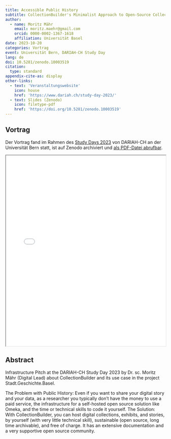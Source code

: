 ```yaml
---
title: Accessible Public History
subtitle: CollectionBuilder's Minimalist Approach to Open-Source Collections and Exhibits
author:
  - name: Moritz Mähr
    email: moritz.maehr@gmail.com
    orcid: 0000-0002-1367-1618
    affiliation: Universität Basel
date: 2023-10-20
categories: Vortrag
event: Universität Bern, DARIAH-CH Study Day
lang: de
doi: 10.5281/zenodo.10003519
citation:
  type: standard
appendix-cite-as: display
other-links:
  - text: 'Veranstaltungswebsite'
    icon: house
    href: 'https://www.dariah.ch/study-day-2023/'
  - text: Slides (Zenodo)
    icon: filetype-pdf
    href: 'https://doi.org/10.5281/zenodo.10003519'
---
```


## Vortrag

Der Vortrag fand im Rahmen des [Study Days 2023](https://www.dariah.ch/study-day-2023/) von DARIAH-CH an der Universität Bern statt, ist auf Zenodo archiviert und [als PDF-Datei abrufbar](https://doi.org/10.5281/zenodo.10003519).

::: {.callout-tip title="Präsentation anzeigen" icon="false" collapse="true"}

<iframe src="/assets/files/20231020-Moritz_Maehr-DARIAH_CH_Study_Day_2023.pdf" width="100%" height="600px" loading="lazy" allowfullscreen title="Accessible Public History">

This browser does not support PDFs. Please download the PDF <a href="/assets/files/20231020-Moritz_Maehr-DARIAH_CH_Study_Day_2023.pdf">download the PDF</a> to view it.

</iframe>
:::

## Abstract

Infrastructure Pitch at the DARIAH-CH Study Day 2023 by Dr. sc. Moritz Mähr (Digital Lead) about CollectionBuilder and its use case in the project Stadt.Geschichte.Basel.

The Problem with Public History: Even if you want to share your digital story and your data, as a researcher you typically don't have the money to use a paid service, the infrastructure for a self-hosted open source solution like Omeka, and the time or technical skills to code it yourself. The Solution: With CollectionBuilder, you can host digital collections, exhibits, and stories, by yourself (with very little technical skill), sustainable (open source, long time archivable), and free of charge. It has an extensive documentation and a very supportive open source community.
